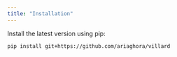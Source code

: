 ```yaml
---
title: "Installation"
---
```


Install the latest version using pip:

`pip install git+https://github.com/ariaghora/villard`
